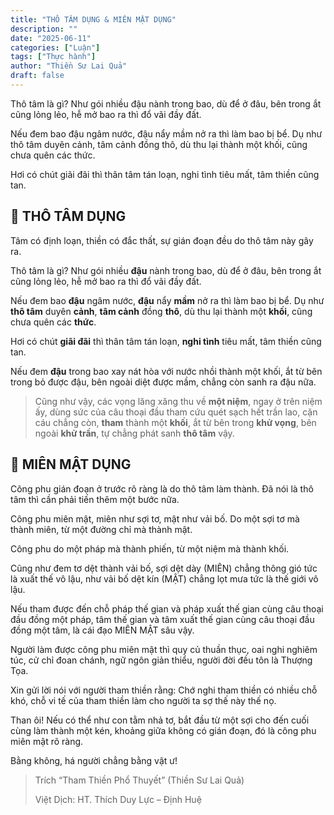 ```yaml
---
title: "THÔ TÂM DỤNG & MIÊN MẬT DỤNG"
description: ""
date: "2025-06-11"
categories: ["Luận"]
tags: ["Thực hành"]
author: "Thiền Sư Lai Quả"
draft: false
---
```


Thô tâm là gì? Như gói nhiều đậu nành trong bao, dù để ở đâu, bên trong ắt cũng lỏng lẻo, hễ mở bao ra thì đổ vãi đầy đất.

Nếu đem bao đậu ngâm nước, đậu nẩy mầm nở ra thì làm bao bị bể. Dụ như thô tâm duyên cảnh, tâm cảnh đồng thô, dù thu lại thành một khối, cũng chưa quên các thức.

Hơi có chút giãi đãi thì thân tâm tán loạn, nghi tình tiêu mất, tâm thiền cũng tan.

## 🧭 THÔ TÂM DỤNG

Tâm có định loạn, thiền có đắc thất, sự gián đoạn đều do thô tâm này gây ra.

Thô tâm là gì? Như gói nhiều **đậu** nành trong bao, dù để ở đâu, bên trong ắt cũng lỏng lẻo, hễ mở bao ra thì đổ vãi đầy đất.

Nếu đem bao **đậu** ngâm nước, **đậu** nẩy **mầm** nở ra thì làm bao bị bể. Dụ như **thô tâm** duyên **cảnh**, **tâm cảnh** đồng **thô**, dù thu lại thành một **khối**, cũng chưa quên các **thức**.

Hơi có chút **giãi đãi** thì thân tâm tán loạn, **nghi tình** tiêu mất, tâm thiền cũng tan.

Nếu đem **đậu** trong bao xay nát hòa với nước nhồi thành một khối, ắt từ bên trong bỏ được đậu, bên ngoài diệt được mầm, chẳng còn sanh ra đậu nữa.

> Cũng như vậy, các vọng lăng xăng thu về **một niệm**, ngay ở trên niệm ấy, dùng sức của câu thoại đầu tham cứu quét sạch hết trần lao, cặn cáu chẳng còn, **tham** thành một **khối**, ắt từ bên trong **khử vọng**, bên ngoài **khử trần**, tự chẳng phát sanh **thô tâm** vậy.


## 🧭 MIÊN MẬT DỤNG

Công phu gián đoạn ở trước rõ ràng là do thô tâm làm thành. Đã nói là thô tâm thì cần phải tiến thêm một bước nữa.

Công phu miên mật, miên như sợi tơ, mật như vải bố. Do một sợi tơ mà thành miên, từ một đường chỉ mà thành mật.

Công phu do một pháp mà thành phiến, từ một niệm mà thành khối.

Cũng như đem tơ dệt thành vải bố, sợi dệt dày (MIÊN) chẳng thông gió tức là xuất thế vô lậu, như vải bố dệt kín (MẬT) chẳng lọt mưa tức là thế giới vô lậu.

Nếu tham được đến chỗ pháp thế gian và pháp xuất thế gian cùng câu thoại đầu đồng một pháp, tâm thế gian và tâm xuất thế gian cùng câu thoại đầu đồng một tâm, là cái đạo MIÊN MẬT sâu vậy.

Người làm được công phu miên mật thì quy củ thuần thục, oai nghi nghiêm túc, cử chỉ đoan chánh, ngữ ngôn giản thiểu, người đời đều tôn là Thượng Tọa.

Xin gửi lời nói với người tham thiền rằng: Chớ nghi tham thiền có nhiều chỗ khó, chỗ vi tế của tham thiền làm cho người ta sợ thế này thế nọ.

Than ôi! Nếu có thể như con tằm nhả tơ, bắt đầu từ một sợi cho đến cuối cùng làm thành một kén, khoảng giữa không có gián đoạn, đó là công phu miên mật rõ ràng.

Bằng không, há người chẳng bằng vật ư!


> Trích “Tham Thiền Phổ Thuyết” (Thiền Sư Lai Quả)
>
> Việt Dịch: HT. Thích Duy Lực – Định Huệ
